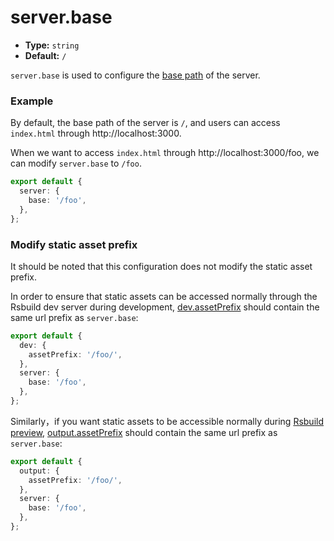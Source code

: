 # server.base

- **Type:** `string`
- **Default:** `/`

`server.base` is used to configure the [base path](/guide/basic/server#base-path) of the server.

### Example

By default, the base path of the server is `/`, and users can access `index.html` through http://localhost:3000.

When we want to access `index.html` through http://localhost:3000/foo, we can modify `server.base` to `/foo`.

```ts
export default {
  server: {
    base: '/foo',
  },
};
```

### Modify static asset prefix

It should be noted that this configuration does not modify the static asset prefix.

In order to ensure that static assets can be accessed normally through the Rsbuild dev server during development, [dev.assetPrefix](/config/dev/asset-prefix) should contain the same url prefix as `server.base`:

```ts
export default {
  dev: {
    assetPrefix: '/foo/',
  },
  server: {
    base: '/foo',
  },
};
```

Similarly，if you want static assets to be accessible normally during [Rsbuild preview](/guide/basic/cli#rsbuild-preview), [output.assetPrefix](/config/output/asset-prefix) should contain the same url prefix as `server.base`:

```ts
export default {
  output: {
    assetPrefix: '/foo/',
  },
  server: {
    base: '/foo',
  },
};
```
